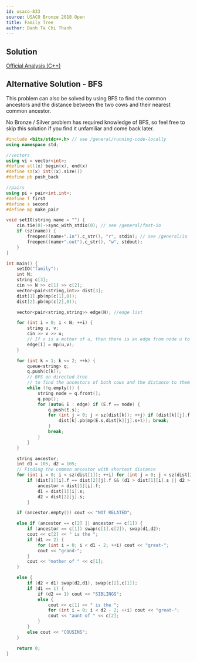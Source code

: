 ---
id: usaco-833
source: USACO Bronze 2018 Open
title: Family Tree
author: Danh Ta Chi Thanh
---

## Solution

[Official Analysis (C++)](http://www.usaco.org/current/data/sol_family_bronze_open18.html)

## Alternative Solution - BFS

This problem can also be solved by using BFS to find the common ancestors and the distance between the two cows and their nearest common ancestor.

<Warning>

No Bronze / Silver problem has required knowledge of BFS, so feel free to skip this solution if you find it unfamiliar and come back later.

</Warning>

<LanguageSection>

<CPPSection>

```cpp
#include <bits/stdc++.h> // see /general/running-code-locally
using namespace std;

//vectors
using vi = vector<int>;
#define all(x) begin(x), end(x)
#define sz(x) int((x).size())
#define pb push_back

//pairs
using pi = pair<int,int>;
#define f first
#define s second
#define mp make_pair

void setIO(string name = "") {
	cin.tie(0)->sync_with_stdio(0); // see /general/fast-io
	if (sz(name)) {
		freopen((name+".in").c_str(), "r", stdin); // see /general/io
		freopen((name+".out").c_str(), "w", stdout);
	}
}

int main() {
	setIO("family");
	int N;
	string c[3];
	cin >> N >> c[1] >> c[2];
	vector<pair<string,int>> dist[3];
	dist[1].pb(mp(c[1],0));
	dist[2].pb(mp(c[2],0));

	vector<pair<string,string>> edge(N); //edge list

	for (int i = 0; i < N; ++i) {
		string u, v;
		cin >> v >> u;
		// If v is a mother of u, then there is an edge from node u to node v.
		edge[i] = mp(u,v);
	}

	for (int k = 1; k <= 2; ++k) {
		queue<string> q;
		q.push(c[k]);
		// BFS on directed tree
		// to find the ancestors of both cows and the distance to them
		while (!q.empty()) {
			string node = q.front();
			q.pop();
			for (auto& E : edge) if (E.f == node) {
				q.push(E.s);
				for (int j = 0; j < sz(dist[k]); ++j) if (dist[k][j].f == node) {
					dist[k].pb(mp(E.s,dist[k][j].s+1)); break;
				}
				break;
			}
		}
	}

	string ancestor;
	int d1 = 105, d2 = 105;
	// Finding the common ancestor with shortest distance
	for (int i = 0; i < sz(dist[1]); ++i) for (int j = 0; j < sz(dist[2]); ++j)
		if (dist[1][i].f == dist[2][j].f && (d1 > dist[1][i].s || d2 > dist[2][j].s)) {
			ancestor = dist[1][i].f;
			d1 = dist[1][i].s;
			d2 = dist[2][j].s;
		}

	if (ancestor.empty()) cout << "NOT RELATED";

	else if (ancestor == c[2] || ancestor == c[1]) {
		if (ancestor == c[1]) swap(c[1],c[2]), swap(d1,d2);
		cout << c[2] << " is the ";
		if (d1 >= 2) {
			for (int i = 0; i < d1 - 2; ++i) cout << "great-";
			cout << "grand-";
		}
		cout << "mother of " << c[1];
	}

	else {
		if (d2 < d1) swap(d2,d1), swap(c[2],c[1]);
		if (d1 == 1) {
			if (d2 == 1) cout << "SIBLINGS";
			else {
				cout << c[1] << " is the ";
				for (int i = 0; i < d2 - 2; ++i) cout << "great-";
				cout << "aunt of " << c[2];
			}
		}
		else cout << "COUSINS";
	}

	return 0;
}
```

</CPPSection>

</LanguageSection>

